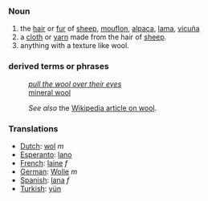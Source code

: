 ===Noun===
#the [[hair]] or [[fur]] of [[sheep]], [[mouflon]], [[alpaca]], [[lama]], [[vicuña]]
#a [[cloth]] or [[yarn]] made from the hair of [[sheep]].
#anything with a texture like wool.
===derived terms or phrases===
:''[[pull the wool over their eyes]]''
:[[mineral wool]]

:''See also'' the [[w:wool|Wikipedia article on wool]].

=== Translations ===
*[[Dutch]]: [[wol]] ''m''
*[[Esperanto]]: [[lano]]
*[[French]]: [[laine]] ''f''
*[[German]]: [[Wolle]] ''m''
*[[Spanish]]: [[lana]] ''f''
*[[Turkish]]: [[yün]]